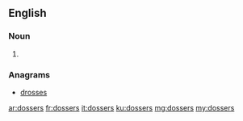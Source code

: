 ==English==

===Noun===
{{head|en}}

# {{plural of|dosser}}

===Anagrams===
* [[drosses#English|drosses]]

[[ar:dossers]]
[[fr:dossers]]
[[it:dossers]]
[[ku:dossers]]
[[mg:dossers]]
[[my:dossers]]